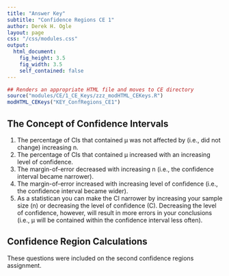 ```yaml
---
title: "Answer Key"
subtitle: "Confidence Regions CE 1"
author: Derek H. Ogle
layout: page
css: "/css/modules.css"
output:
  html_document:
    fig_height: 3.5
    fig_width: 3.5
    self_contained: false
---
```


```r
## Renders an appropriate HTML file and moves to CE directory
source("modules/CE/1_CE_Keys/zzz_modHTML_CEKeys.R")
modHTML_CEKeys("KEY_ConfRegions_CE1")
```

## The Concept of Confidence Intervals

1. The percentage of CIs that contained &mu; was not affected by (i.e., did not change) increasing n.
1. The percentage of CIs that contained &mu; increased with an increasing level of confidence.
1. The margin-of-error decreased with increasing n (i.e., the confidence interval became narrower).
1. The margin-of-error increased with increasing level of confidence (i.e., the confidence interval became wider).
1. As a statistican you can make the CI narrower by increasing your sample size (n) or decreasing the level of confidence (C). Decreasing the level of confidence, however, will result in more errors in your conclusions (i.e., &mu; will be contained within the confidence interval less often).

## Confidence Region Calculations

These questions were included on the second confidence regions assignment.
